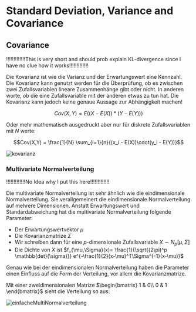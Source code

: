 # Standard Deviation, Variance and Covariance


## Covariance

!!!!!!!!!!!!!This is very short and should prob explain KL-divergence since I have no clue how it works!!!!!!!!!!!!!

Die Kovarianz ist wie die Varianz und der Erwartungswert eine Kennzahl. Die Kovarianz kann genutzt werden für die 
Überprüfung, ob es zwischen zwei Zufallsvariablen lineare Zusammenhänge gibt oder nicht. In anderen worte, ob die 
eine Zufallsvariable mit der anderen etwas zu tun hat. Die Kovarianz kann jedoch keine genaue Aussage zur Abhängigkeit machen!

```math
Cov(X,Y) = E((X - E(X))*(Y-E(Y)))
```

Oder mehr mathematisch ausgedruckt aber nur für diskrete Zufallsvariablen mit $N$ werte:

```math
Cov(X,Y) = \frac{1}{N} \sum_{i=1}{n}{(x_i - E(X))\cdot(y_i - E(Y))}
```

![kovarianz](/maths/kovarianz.gif)

### Multivariate Normalverteilung

!!!!!!!!!!!!!No Idea why I put this here!!!!!!!!!!!!!

Die multivariate Normalverteilung ist sehr ähnlich wie die eindimensionale Normalverteilung. Sie verallgemeinert 
die eindimensionale Normalverteilung auf mehrere Dimensionen. Anstatt Erwartungswert und Standardabweichung hat die 
multivariate Normalverteilung folgende Parameter:

- Der Erwartungswertvektor $\mu$
- Die Kovarianzmatrize $\Sigma$
- Wir schreiben dann für eine $p$-dimensionale Zufallsvariable $X \sim N_p[\mu,\Sigma]$
- Die Dichte von $X$ ist $f_{\mu,\Sigma}(x)= \frac{1}{\sqrt{(2\pi)^p \mathbb{det}(\sigma)}} e^{-\frac{1}{2}(x-\mu)^T\Sigma^{-1}(x-\mu)}$

Genau wie bei der eindimensionalen Normalverteilung haben die Parameter einen Einfluss auf die Form der Verteilung, 
vor allem die Kovarianzmatrize.

Mit einer zweidimensionalen Matrize $\begin{bmatrix}
1 & 0\\
0 & 1
\end{bmatrix}$ sieht die Verteilung so aus:

![einfacheMultiNormalverteilung](/maths/einfacheMultiNormalverteilung.png)
